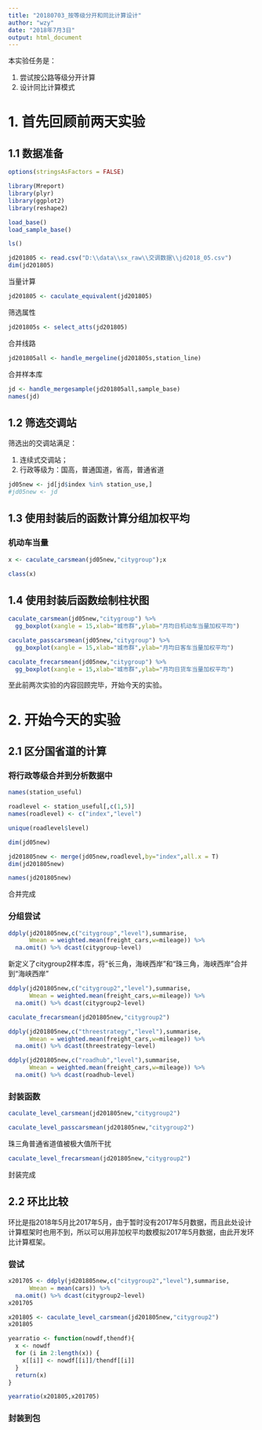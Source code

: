 ```yaml
---
title: "20180703_按等级分开和同比计算设计"
author: "wzy"
date: "2018年7月3日"
output: html_document
---
```


本实验任务是：

1. 尝试按公路等级分开计算
2. 设计同比计算模式

# 1. 首先回顾前两天实验

## 1.1 数据准备

```r
options(stringsAsFactors = FALSE)
```

```r
library(Mreport)
library(plyr)
library(ggplot2)
library(reshape2)
```

```r
load_base()
load_sample_base()
```

```r
ls()
```


```r
jd201805 <- read.csv("D:\\data\\sx_raw\\交调数据\\jd2018_05.csv")
dim(jd201805)
```

当量计算

```r
jd201805 <- caculate_equivalent(jd201805)
```

筛选属性

```r
jd201805s <- select_atts(jd201805)
```

合并线路

```r
jd201805all <- handle_mergeline(jd201805s,station_line)
```

合并样本库

```r
jd <- handle_mergesample(jd201805all,sample_base)
names(jd)
```

## 1.2 筛选交调站

筛选出的交调站满足：

1. 连续式交调站；
2. 行政等级为：国高，普通国道，省高，普通省道

```r
jd05new <- jd[jd$index %in% station_use,]
#jd05new <- jd
```

## 1.3 使用封装后的函数计算分组加权平均

### 机动车当量

```r
x <- caculate_carsmean(jd05new,"citygroup");x
```

```r
class(x)
```


## 1.4 使用封装后函数绘制柱状图

```r
caculate_carsmean(jd05new,"citygroup") %>% 
  gg_boxplot(xangle = 15,xlab="城市群",ylab="月均日机动车当量加权平均")
```

```r
caculate_passcarsmean(jd05new,"citygroup") %>% 
  gg_boxplot(xangle = 15,xlab="城市群",ylab="月均日客车当量加权平均")  
```

```r
caculate_frecarsmean(jd05new,"citygroup") %>% 
  gg_boxplot(xangle = 15,xlab="城市群",ylab="月均日货车当量加权平均")  
```

至此前两次实验的内容回顾完毕，开始今天的实验。

# 2. 开始今天的实验

## 2.1 区分国省道的计算

### 将行政等级合并到分析数据中

```r
names(station_useful)
```

```r
roadlevel <- station_useful[,c(1,5)]
names(roadlevel) <- c("index","level")
```

```r
unique(roadlevel$level)
```

```r
dim(jd05new)
```


```r
jd201805new <- merge(jd05new,roadlevel,by="index",all.x = T)
dim(jd201805new)
```

```r
names(jd201805new)
```

合并完成

### 分组尝试

```r
ddply(jd201805new,c("citygroup","level"),summarise,
      Wmean = weighted.mean(freight_cars,w=mileage)) %>% 
  na.omit() %>% dcast(citygroup~level)
```

新定义了citygroup2样本库，将“长三角，海峡西岸”和“珠三角，海峡西岸”合并到“海峡西岸”

```r
ddply(jd201805new,c("citygroup2","level"),summarise,
      Wmean = weighted.mean(freight_cars,w=mileage)) %>% 
  na.omit() %>% dcast(citygroup2~level)
```

```r
caculate_frecarsmean(jd201805new,"citygroup2")
```


```r
ddply(jd201805new,c("threestrategy","level"),summarise,
      Wmean = weighted.mean(freight_cars,w=mileage)) %>% 
  na.omit() %>% dcast(threestrategy~level)
```

```r
ddply(jd201805new,c("roadhub","level"),summarise,
      Wmean = weighted.mean(freight_cars,w=mileage)) %>% 
  na.omit() %>% dcast(roadhub~level)
```

### 封装函数

```r
caculate_level_carsmean(jd201805new,"citygroup2")
```

```r
caculate_level_passcarsmean(jd201805new,"citygroup2")
```

珠三角普通省道值被极大值所干扰

```r
caculate_level_frecarsmean(jd201805new,"citygroup2")
```

封装完成

## 2.2 环比比较

环比是指2018年5月比2017年5月，由于暂时没有2017年5月数据，而且此处设计计算框架时也用不到，所以可以用非加权平均数模拟2017年5月数据，由此开发环比计算框架。

### 尝试

```r
x201705 <- ddply(jd201805new,c("citygroup2","level"),summarise,
      Wmean = mean(cars)) %>% 
  na.omit() %>% dcast(citygroup2~level)
x201705
```

```r
x201805 <- caculate_level_carsmean(jd201805new,"citygroup2")
x201805
```

```r
yearratio <- function(nowdf,thendf){
  x <- nowdf
  for (i in 2:length(x)) {
    x[[i]] <- nowdf[[i]]/thendf[[i]]
  }
  return(x)
}
```

```r
yearratio(x201805,x201705)
```

### 封装到包





















